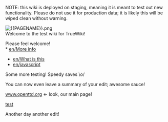 NOTE: this wiki is deployed on staging, meaning it is meant to test out new functionality. Please do not use it for production data; it is likely this will be wiped clean without warning.

[[File:{{PAGENAME}}.png|left|middle]]
<br clear="both">
Welcome to the test wiki for TrueWiki!

Please feel welcome!
<br clear=all> 
* [[en/More info]]
* [[en/What is this]]
* [[en/javascript]]

Some more testing! Speedy saves \o/

You can now even leave a summary of your edit; awesome sauce!

[https://www.openttd.org www.openttd.org] <- look, our main page!

[[:Folder:Page/en|test]]

Another day another edit!